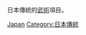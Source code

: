 {{Commons category|Martial arts of Japan}}
日本傳統的[[武術|武術]]項目。

[[Category:各國武術|Japan]]
[[Category:日本傳統|Category:日本傳統]]